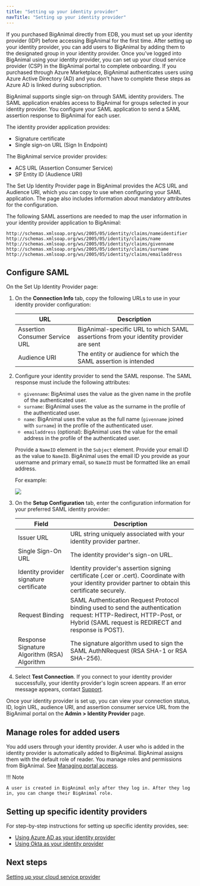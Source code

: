 ```yaml
---
title: "Setting up your identity provider"
navTitle: "Setting up your identity provider"
---
```


If you purchased BigAnimal directly from EDB, you must set up your identity provider (IDP) before accessing BigAnimal for the first time. After setting up your identity provider, you can add users to BigAnimal by adding them to the designated group in your identity provider. Once you've logged into BigAnimal using your identity provider, you can set up your cloud service provider (CSP) in the BigAnimal portal to complete onboarding. If you purchased through Azure Marketplace, BigAnimal authenticates users using Azure Active Directory (AD) and you don't have to complete these steps as Azure AD is linked during subscription. 

BigAnimal supports single sign-on through SAML identity providers. The SAML application enables access to BigAnimal for groups selected in your identity provider. You configure your SAML application to send a SAML assertion response to BigAnimal for each user.

The identity provider application provides:
- Signature certificate
- Single sign-on URL (Sign In Endpoint)

The BigAnimal service provider provides:
- ACS URL (Assertion Consumer Service)
- SP Entity ID (Audience URI)

The Set Up Identity Provider page in BigAnimal provides the ACS URL and Audience URI, which you can copy to use when configuring your SAML application. The page also includes information about mandatory attributes for the configuration.

The following SAML assertions are needed to map the user information in your identity provider application to BigAnimal:

```
http://schemas.xmlsoap.org/ws/2005/05/identity/claims/nameidentifier
http://schemas.xmlsoap.org/ws/2005/05/identity/claims/name
http://schemas.xmlsoap.org/ws/2005/05/identity/claims/givenname
http://schemas.xmlsoap.org/ws/2005/05/identity/claims/surname
http://schemas.xmlsoap.org/ws/2005/05/identity/claims/emailaddress
```

## Configure SAML

On the Set Up Identity Provider page:

1. On the **Connection Info** tab, copy the following URLs to use in your identity provider configuration:  
   
   | URL                            | Description |
   | ------------------------------ | ----------- |
   | Assertion Consumer Service URL | BigAnimal-specific URL to which SAML assertions from your identity provider are sent |
   | Audience URI                   | The entity or audience for which the SAML assertion is intended |
2. Configure your identity provider to send the SAML response. The SAML response must include the following attributes:
   - `givenname`: BigAnimal uses the value as the given name in the profile of the authenticated user.
   - `surname`: BigAnimal uses the value as the surname in the profile of the authenticated user.
   - `name`: BigAnimal uses the value as the full name (`givenname` joined with `surname`) in the profile of the authenticated user.
   - `emailaddress` (optional): BigAnimal uses the value for the email address in the profile of the authenticated user. 
   
   Provide a `NameID` element in the `Subject` element. Provide your email ID as the value to `NameID`. BigAnimal uses the email ID you provide as your username and primary email, so `NameID` must be formatted like an email address.
      
   For example:

   ![](../images/nameID.png)
3. On the **Setup Configuration** tab, enter the configuration information for your preferred SAML identity provider:

   | Field      | Description |
   | ---------- | ----------- |
   | Issuer URL | URL string uniquely associated with your identity provider partner. |
   | Single Sign-On URL | The identity provider's sign-on URL. |
   | Identity provider signature certificate | Identity provider's assertion signing certificate (.cer or .cert). Coordinate with your identity provider partner to obtain this certificate securely. |
   | Request Binding | SAML Authentication Request Protocol binding used to send the authentication request: HTTP-Redirect,  HTTP-Post, or Hybrid (SAML request is REDIRECT and response is POST). |
   | Response Signature Algorithm (RSA) Algorithm | The signature algorithm used to sign the SAML AuthNRequest (RSA SHA-1 or RSA SHA-256). |
4. Select **Test Connection**. If you connect to your identity provider successfully, your identity provider's login screen appears. If an error message appears, contact [Support](../overview/support). 

Once your identity provider is set up, you can view your connection status, ID, login URL, audience URI, and assertion consumer service URL from the BigAnimal portal on the **Admin > Identity Provider** page.


## Manage roles for added users

You add users through your identity provider. A user who is added in the identity provider is automatically added to BigAnimal. BigAnimal assigns them with the default role of reader. You manage roles and permissions from BigAnimal. See [Managing portal access](../administering_cluster/01_portal_access/). 

!!! Note
    
    A user is created in BigAnimal only after they log in. After they log in, you can change their BigAnimal role.


## Setting up specific identity providers

For step-by-step instructions for setting up specific identity provides, see:
- [Using Azure AD as your identity provider](azure_ad) 
- [Using Okta as your identity provider](okta)

## Next steps

[Setting up your cloud service provider](02_connecting_to_your_cloud/01_connecting_your_own_cloud)
